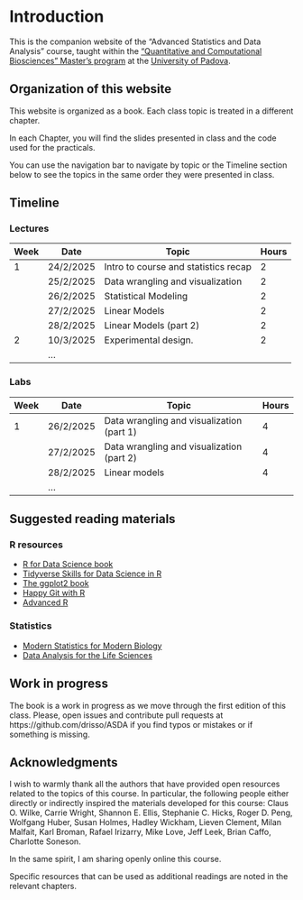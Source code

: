 # Introduction {.unnumbered}

This is the companion website of the "Advanced Statistics and Data Analysis" course, taught within the ["Quantitative and Computational Biosciences" Master's program](https://www.unipd.it/en/educational-offer/second-cycle-degree/science?tipo=LM&scuola=SC&ordinamento=2024&key=SC2804&cg=science) at the [University of Padova](https://www.unipd.it/).

## Organization of this website

This website is organized as a book. Each class topic is treated in a different chapter.

In each Chapter, you will find the slides presented in class and the code used for the practicals.

You can use the navigation bar to navigate by topic or the Timeline section below to see the topics in the same order they were presented in class.

## Timeline

### Lectures

| Week | Date      | Topic                                | Hours |
|------|-----------|--------------------------------------|-------|
| 1    | 24/2/2025 | Intro to course and statistics recap | 2     |
|      | 25/2/2025 | Data wrangling and visualization     | 2     |
|      | 26/2/2025 | Statistical Modeling                 | 2     |
|      | 27/2/2025 | Linear Models                        | 2     |
|      | 28/2/2025 | Linear Models (part 2)               | 2     |
| 2    | 10/3/2025 | Experimental design.                 | 2     |
|      | ...       |                                      |       |

### Labs

| Week | Date      | Topic                                     | Hours |
|------|-----------|-------------------------------------------|-------|
| 1    | 26/2/2025 | Data wrangling and visualization (part 1) | 4     |
|      | 27/2/2025 | Data wrangling and visualization (part 2) | 4     |
|      | 28/2/2025 | Linear models                             | 4     |
|      | ...       |                                           |       |

## Suggested reading materials

### R resources

-   [R for Data Science book](https://r4ds.had.co.nz/)
-   [Tidyverse Skills for Data Science in R](https://www.coursera.org/specializations/tidyverse-data-science-r)
-   [The ggplot2 book](https://ggplot2-book.org/)
-   [Happy Git with R](https://happygitwithr.com/)
-   [Advanced R](https://adv-r.hadley.nz/)

### Statistics

- [Modern Statistics for Modern Biology](https://www.huber.embl.de/msmb/)
- [Data Analysis for the Life Sciences](https://leanpub.com/dataanalysisforthelifesciences)

## Work in progress

The book is a work in progress as we move through the first edition of this class. Please, open issues and contribute pull requests at https://github.com/drisso/ASDA if you find typos or mistakes or if something is missing.

## Acknowledgments

I wish to warmly thank all the authors that have provided open resources related to the topics of this course. In particular, the following people either directly or indirectly inspired the materials developed for this course: Claus O. Wilke, Carrie Wright, Shannon E. Ellis, Stephanie C. Hicks, Roger D. Peng, Wolfgang Huber, Susan Holmes, Hadley Wickham, Lieven Clement, Milan Malfait, Karl Broman, Rafael Irizarry, Mike Love, Jeff Leek, Brian Caffo, Charlotte Soneson.

In the same spirit, I am sharing openly online this course.

Specific resources that can be used as additional readings are noted in the relevant chapters.
